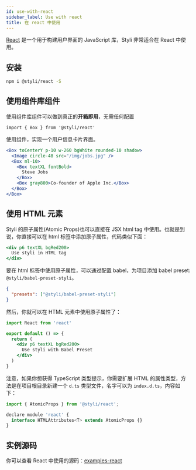 ```yaml
---
id: use-with-react
sidebar_label: Use with react
title: 在 react 中使用
---
```


[React](https://zh-hans.reactjs.org/) 是一个用于构建用户界面的 JavaScript 库，Styli 非常适合在 React 中使用。

## 安装

```bash
npm i @styli/react -S
```

## 使用组件库组件

使用组件库组件可以做到真正的**开箱即用**，无需任何配置

```tsx
import { Box } from '@styli/react'
```

使用组件，实现一个用户信息卡片界面。

```jsx live
<Box toCenterY p-10 w-260 bgWhite rounded-10 shadow>
  <Image circle-48 src="/img/jobs.jpg" />
  <Box ml-10>
    <Box textXL fontBold>
      Steve Jobs
    </Box>
    <Box gray800>Co-founder of Apple Inc.</Box>
  </Box>
</Box>
```

## 使用 HTML 元素

Styli 的原子属性(Atomic Props)也可以直接在 JSX html tag 中使用。也就是到说，你直接可以在 html 标签中添加原子属性，代码类似下面：

```jsx
<div p6 textXL bgRed200>
  Use styli in HTML tag
</div>
```

要在 html 标签中使用原子属性，可以通过配置 babel，为项目添加 babel preset: `@styli/babel-preset-styli`。

```json title=".babelrc"
{
  "presets": ["@styli/babel-preset-styli"]
}
```

然后，你就可以在 HTML 元素中使用原子属性了：

```jsx
import React from 'react'

export default () => {
  return (
    <div p6 textXL bgRed200>
      Use styli with Babel Preset
    </div>
  )
}
```

注意，如果你想获得 TypeScript 类型提示，你需要扩展 HTML 的属性类型，方法是在项目根目录新建一个 `d.ts` 类型文件，名字可以为 `index.d.ts`，内容如下：

```jsx title="index.d.ts"
import { AtomicProps } from '@styli/react';

declare module 'react' {
  interface HTMLAttributes<T> extends AtomicProps {}
}

```

## 实例源码

你可以查看 React 中使用的源码：[examples-react](https://github.com/forsigner/styli/tree/master/examples/example-react)
